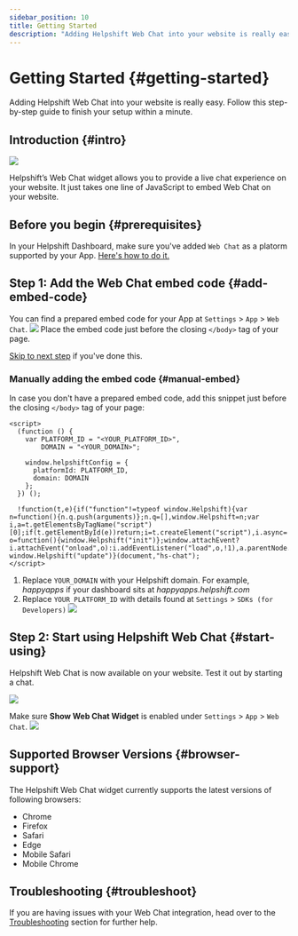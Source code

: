 ```yaml
---
sidebar_position: 10
title: Getting Started
description: "Adding Helpshift Web Chat into your website is really easy. Follow this step-by-step guide to finish your setup within a minute."
---
```






# Getting Started {#getting-started}

<Intro>


Adding Helpshift Web Chat into your website is really easy. Follow this step-by-step guide to finish your setup within a minute.



</Intro>



## Introduction {#intro}

<Image src="/static/books/web-chat/wc-embedded.png"  width="major" centered /> 

Helpshift’s Web Chat widget allows you to provide a live chat experience on your website. It just takes one line of JavaScript to embed Web Chat on your website.


## Before you begin {#prerequisites}

In your Helpshift Dashboard, make sure you've added `Web Chat` as a platorm supported by your App. [Here's how to do it.](https://support.helpshift.com/kb/article/web-chat#section-one)


## **Step 1:** Add the Web Chat embed code  {#add-embed-code}

You can find a prepared embed code for your App at `Settings` > `App` > `Web Chat`. <Image src="/static/books/web-chat/wc-embed-code.png"  width="full" /> 
Place the embed code just before the closing `</body>` tag of your page.

[Skip to next step](#start-using) if you've done this.

### Manually adding the embed code {#manual-embed}

In case you don't have a prepared embed code, add this snippet just before the closing `</body>` tag of your page:

```
<script>
  (function () {
    var PLATFORM_ID = "<YOUR_PLATFORM_ID>",
        DOMAIN = "<YOUR_DOMAIN>";

    window.helpshiftConfig = {
      platformId: PLATFORM_ID,
      domain: DOMAIN
    };
  }) ();

  !function(t,e){if("function"!=typeof window.Helpshift){var n=function(){n.q.push(arguments)};n.q=[],window.Helpshift=n;var i,a=t.getElementsByTagName("script")[0];if(t.getElementById(e))return;i=t.createElement("script"),i.async=!0,i.id=e,i.src="https://webchat.helpshift.com/webChat.js";var o=function(){window.Helpshift("init")};window.attachEvent?i.attachEvent("onload",o):i.addEventListener("load",o,!1),a.parentNode.insertBefore(i,a)}else window.Helpshift("update")}(document,"hs-chat");
</script>

```

1. Replace `YOUR_DOMAIN` with your Helpshift domain.
For example, _happyapps_ if your dashboard sits at _happyapps.helpshift.com_
1. Replace `YOUR_PLATFORM_ID` with details found at `Settings` > `SDKs (for Developers)`
    <Image src="/static/books/web-chat/wc-embed-sdk.png"  width="full" /> 


## **Step 2:** Start using Helpshift Web Chat  {#start-using}

Helpshift Web Chat is now available on your website. Test it out by starting a chat.

<Image src="/static/books/web-chat/wc-embed-success.png"  width="full" /> 


<Admonition type="info" title="Note">

Make sure **Show Web Chat Widget** is enabled under `Settings` > `App` > `Web Chat`.  <Image src="/static/books/web-chat/wc-enable-show.png"  width="full" /> 


</Admonition>


## Supported Browser Versions {#browser-support}
The Helpshift Web Chat widget currently supports the latest versions of following browsers:

* Chrome
* Firefox
* Safari
* Edge
* Mobile Safari
* Mobile Chrome

## Troubleshooting {#troubleshoot}

If you are having issues with your Web Chat integration, head over to the [Troubleshooting](/web-chat/troubleshooting) section for further help.



